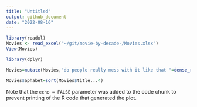```yaml
---
title: "Untitled"
output: github_document
date: "2022-08-16"
---
```


```r
library(readxl)
Movies <- read_excel("~/git/movie-by-decade-/Movies.xlsx")
View(Movies)
```

```r
library(dplyr)

```


```r
Movies=mutate(Movies,"do people really mess with it like that "=dense_rank(vote_average))
```

```r
Movies$aphabet=sort(Movies$title...4)
```

Note that the `echo = FALSE` parameter was added to the code chunk to prevent printing of the R code that generated the plot.
